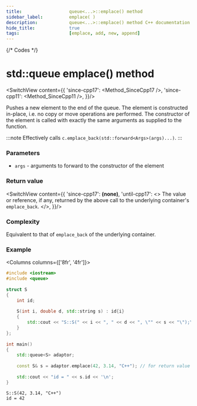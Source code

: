 ```yaml
---
title:					queue<...>::emplace() method
sidebar_label:			emplace( )
description:			queue<...>::emplace() method C++ documentation
hide_title:				true
tags:					[emplace, add, new, append]
---
```



{/* Codes */}


# std::queue emplace() method

<SwitchView content={{
        'since-cpp17': <Method_SinceCpp17 />,
        'since-cpp11': <Method_SinceCpp11 />,
    }}/>

Pushes a new element to the end of the queue. The element is constructed in-place, i.e. no copy or move operations are performed. The constructor of the element is called with exactly the same arguments as supplied to the function.

:::note
Effectively calls `c.emplace_back(std::forward<Args>(args)...)`.
:::

### Parameters

 - `args` - arguments to forward to the constructor of the element

### Return value

<SwitchView content={{
		'since-cpp17': <b>(none)</b>,
		'until-cpp17': <>
			The value or reference, if any, returned by the above call to the underlying container's <code>emplace_back</code>.
		</>,
    }}/>


### Complexity

Equivalent to that of `emplace_back` of the underlying container.

### Example

<Columns columns={['8fr', '4fr']}>
<div>

```cpp title='Main.cpp' showLineNumbers
#include <iostream>
#include <queue>
 
struct S
{
    int id;
 
    S(int i, double d, std::string s) : id{i}
    {
        std::cout << "S::S(" << i << ", " << d << ", \"" << s << "\");\n";
    }
};
 
int main()
{
    std::queue<S> adaptor;
 
    const S& s = adaptor.emplace(42, 3.14, "C++"); // for return value C++17 required
 
    std::cout << "id = " << s.id << '\n';
}
```

</div>
<div>

```plaintext title="Output"
S::S(42, 3.14, "C++")
id = 42
```

</div>
</Columns>
